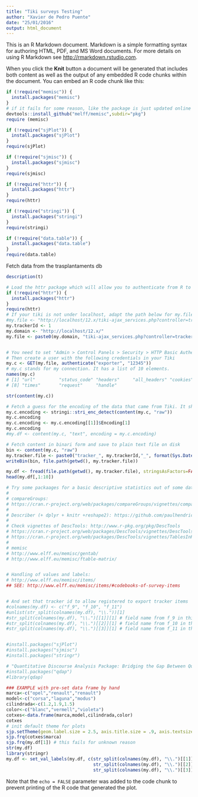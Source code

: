 ```yaml
---
title: "Tiki surveys Testing"
author: "Xavier de Pedro Puente"
date: "25/01/2016"
output: html_document
---
```


This is an R Markdown document. Markdown is a simple formatting syntax for authoring HTML, PDF, and MS Word documents. For more details on using R Markdown see <http://rmarkdown.rstudio.com>.

When you click the **Knit** button a document will be generated that includes both content as well as the output of any embedded R code chunks within the document. You can embed an R code chunk like this:

```r
if (!require("memisc")) {
  install.packages("memisc")
}
# if it fails for some reason, like the package is just updated online but CRAN still points to the old package which is not available anymore, then you can install through github:
devtools::install_github("melff/memisc",subdir="pkg")
require (memisc)

if (!require("sjPlot")) {
  install.packages("sjPlot")
}
require(sjPlot)

if (!require("sjmisc")) {
  install.packages("sjmisc")
}
require(sjmisc)

if (!require("httr")) {
  install.packages("httr")
}
require(httr)

if (!require("stringi")) {
  install.packages("stringi")
}
require(stringi)

if (!require("data.table")) {
  install.packages("data.table")
}
require(data.table)

```

Fetch data from the trasplantaments db

```r

description(t)

# Load the httr package which will allow you to authenticate from R to your Tiki instance
if (!require("httr")) {
  install.packages("httr")
}
require(httr)
# If your tiki is not under localhost, adapt the path below for my.file
#my.file <- "http://localhost/12.x/tiki-ajax_services.php?controller=tracker&action=export_items&trackerId=1&encoding=UTF-8&separator=%2C&delimitorL=%22&delimitorR=%22&CR=%25%25%25&listfields[]=9&listfields[]=10&listfields[]=11&recordsMax=-1"
my.trackerId <- 1
my.domain <- "http://localhost/12.x/"
my.file <- paste0(my.domain, "tiki-ajax_services.php?controller=tracker&action=export_items&trackerId=", my.trackerId,"&encoding=UTF-8&separator=%2C&delimitorL=%22&delimitorR=%22&CR=%25%25%25&recordsMax=-1")


# You need to set "Admin > Control Panels > Security > HTTP Basic Authentication" (login_http_basic) to "Always"" or "SSL Only" 
# Then create a user with the following credentials in your Tiki
my.c <- GET(my.file, authenticate("exporter", "12345"))
# my.c stands for my connection. It has a list of 10 elements.
names(my.c)
# [1] "url"         "status_code" "headers"     "all_headers" "cookies"     "content"     "date"       
# [8] "times"       "request"     "handle" 

str(content(my.c))

# Fetch a guess for the encoding of the data that came from Tiki. It should be UTS-8 in most cases, but you never know (it depends on the configuration set at the local tiki instance)
my.c.encoding <- stringi::stri_enc_detect(content(my.c, "raw"))
my.c.encoding
my.c.encoding <- my.c.encoding[[1]]$Encoding[1]
my.c.encoding
#my.df <- content(my.c, "text", encoding = my.c.encoding)

# Fetch content in binari form and save to plain text file on disk
bin <- content(my.c, "raw")
my.tracker.file <- paste0("tracker_", my.trackerId,"_", format(Sys.Date(), "%y%m%d"),".csv")
writeBin(bin, file.path(getwd(), my.tracker.file))

my.df <- fread(file.path(getwd(), my.tracker.file), stringsAsFactors=FALSE, data.table=F)
head(my.df[,1:10])

# Try some packaages for a basic descriptive statistics out of some data set
#
# compareGroups: 
# https://cran.r-project.org/web/packages/compareGroups/vignettes/compareGroups_vignette.pdf
#
# Describer (+ dplyr + knitr +reshape2): https://github.com/paulhendricks/describer
#
# Check vignettes of DescTools: http://www.r-pkg.org/pkg/DescTools
# https://cran.r-project.org/web/packages/DescTools/vignettes/DescToolsCompanion.pdf
# https://cran.r-project.org/web/packages/DescTools/vignettes/TablesInR.pdf
#
# memisc
# http://www.elff.eu/memisc/gentab/
# http://www.elff.eu/memisc/ftable-matrix/


# Handling of values and labels:
# http://www.elff.eu/memisc/items/
## SEE: http://www.elff.eu/memisc/items/#codebooks-of-survey-items


# And set that tracker id to allow registered to export tracker items
#colnames(my.df) <- c("f_9", "f_10", "f_11")
#unlist(str_split(colnames(my.df), "\\."))[1]
#str_split(colnames(my.df), "\\.")[[1]][1] # field name from f_9 in this example
#str_split(colnames(my.df), "\\.")[[2]][1] # field name from f_10 in this example
#str_split(colnames(my.df), "\\.")[[3]][1] # field name from f_11 in this example


#install.packages("sjPlot")
#install.packages("sjmisc")
#install.packages("stringr")

# "Quantitative Discourse Analysis Package: Bridging the Gap Between Qualitative Data and Quantitative Analysis"
#install.packages("qdap")
#library(qdap)

### EXAMPLE with pre-set data frame by hand
marca<-c("opel","renault","renault")
model<-c("corsa","laguna","modus")
cilindrada<-c(1.2,1.9,1.5)
color<-c("blanc","vermell","violeta")
cotxes<-data.frame(marca,model,cilindrada,color)
cotxes
# init default theme for plots
sjp.setTheme(geom.label.size = 2.5, axis.title.size = .9, axis.textsize = .9)
sjp.frq(cotxes$marca)
sjp.frq(my.df[1]) # this fails for unknown reason
str(my.df)
library(stringr)
my.df <- set_val_labels(my.df, c(str_split(colnames(my.df), "\\.")[[1]][1],
                                 str_split(colnames(my.df), "\\.")[[2]][1],
                                 str_split(colnames(my.df), "\\.")[[3]][1]))
```

Note that the `echo = FALSE` parameter was added to the code chunk to prevent printing of the R code that generated the plot.
